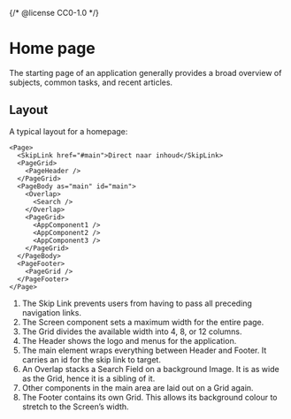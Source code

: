{/* @license CC0-1.0 */}


<Meta of={HomeStories} />

# Home page

The starting page of an application generally provides a broad overview of subjects, common tasks, and recent articles.

## Layout

A typical layout for a homepage:

```tsx
<Page>
  <SkipLink href="#main">Direct naar inhoud</SkipLink>
  <PageGrid>
    <PageHeader />
  </PageGrid>
  <PageBody as="main" id="main">
    <Overlap>
      <Search />
    </Overlap>
    <PageGrid>
      <AppComponent1 />
      <AppComponent2 />
      <AppComponent3 />
    </PageGrid>
  </PageBody>
  <PageFooter>
    <PageGrid />
  </PageFooter>
</Page>
```

1. The Skip Link prevents users from having to pass all preceding navigation links.
2. The Screen component sets a maximum width for the entire page.
3. The Grid divides the available width into 4, 8, or 12 columns.
4. The Header shows the logo and menus for the application.
5. The main element wraps everything between Header and Footer.
   It carries an id for the skip link to target.
6. An Overlap stacks a Search Field on a background Image.
   It is as wide as the Grid, hence it is a sibling of it.
7. Other components in the main area are laid out on a Grid again.
8. The Footer contains its own Grid.
   This allows its background colour to stretch to the Screen’s width.
